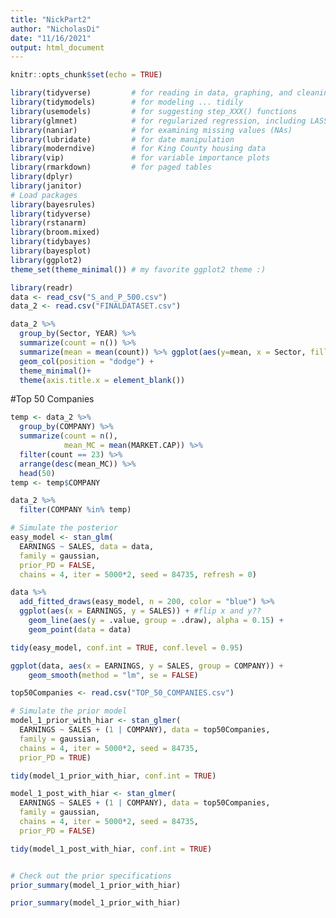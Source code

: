 ```yaml
---
title: "NickPart2"
author: "NicholasDi"
date: "11/16/2021"
output: html_document
---
```


```r
knitr::opts_chunk$set(echo = TRUE)
```

```r
library(tidyverse)         # for reading in data, graphing, and cleaning
library(tidymodels)        # for modeling ... tidily
library(usemodels)         # for suggesting step_XXX() functions
library(glmnet)            # for regularized regression, including LASSO
library(naniar)            # for examining missing values (NAs)
library(lubridate)         # for date manipulation
library(moderndive)        # for King County housing data
library(vip)               # for variable importance plots
library(rmarkdown)         # for paged tables
library(dplyr)
library(janitor)
# Load packages
library(bayesrules)
library(tidyverse)
library(rstanarm)
library(broom.mixed)
library(tidybayes)
library(bayesplot)
library(ggplot2)
theme_set(theme_minimal()) # my favorite ggplot2 theme :)
```

```r
library(readr)
data <- read_csv("S_and_P_500.csv")
data_2 <- read.csv("FINALDATASET.csv")
```

```r
data_2 %>% 
  group_by(Sector, YEAR) %>% 
  summarize(count = n()) %>% 
  summarize(mean = mean(count)) %>% ggplot(aes(y=mean, x = Sector, fill = Sector))+
  geom_col(position = "dodge") + 
  theme_minimal()+
  theme(axis.title.x = element_blank())
```
#Top 50 Companies 
```r
temp <- data_2 %>% 
  group_by(COMPANY) %>% 
  summarize(count = n(), 
            mean_MC = mean(MARKET.CAP)) %>% 
  filter(count == 23) %>% 
  arrange(desc(mean_MC)) %>% 
  head(50)
temp <- temp$COMPANY

data_2 %>%  
  filter(COMPANY %in% temp)
```



```r
# Simulate the posterior
easy_model <- stan_glm(
  EARNINGS ~ SALES, data = data,
  family = gaussian,
  prior_PD = FALSE,
  chains = 4, iter = 5000*2, seed = 84735, refresh = 0)
```

```r
data %>%
  add_fitted_draws(easy_model, n = 200, color = "blue") %>%
  ggplot(aes(x = EARNINGS, y = SALES)) + #flip x and y??
    geom_line(aes(y = .value, group = .draw), alpha = 0.15) + 
    geom_point(data = data)
```

```r
tidy(easy_model, conf.int = TRUE, conf.level = 0.95)
```
```r
ggplot(data, aes(x = EARNINGS, y = SALES, group = COMPANY)) + 
    geom_smooth(method = "lm", se = FALSE)
```

```r
top50Companies <- read.csv("TOP_50_COMPANIES.csv")
```

```r
# Simulate the prior model
model_1_prior_with_hiar <- stan_glmer(
  EARNINGS ~ SALES + (1 | COMPANY), data = top50Companies, 
  family = gaussian,
  chains = 4, iter = 5000*2, seed = 84735, 
  prior_PD = TRUE)

tidy(model_1_prior_with_hiar, conf.int = TRUE)

model_1_post_with_hiar <- stan_glmer(
  EARNINGS ~ SALES + (1 | COMPANY), data = top50Companies, 
  family = gaussian,
  chains = 4, iter = 5000*2, seed = 84735, 
  prior_PD = FALSE)

tidy(model_1_post_with_hiar, conf.int = TRUE)


# Check out the prior specifications
prior_summary(model_1_prior_with_hiar)
```

```r
prior_summary(model_1_prior_with_hiar)
```







